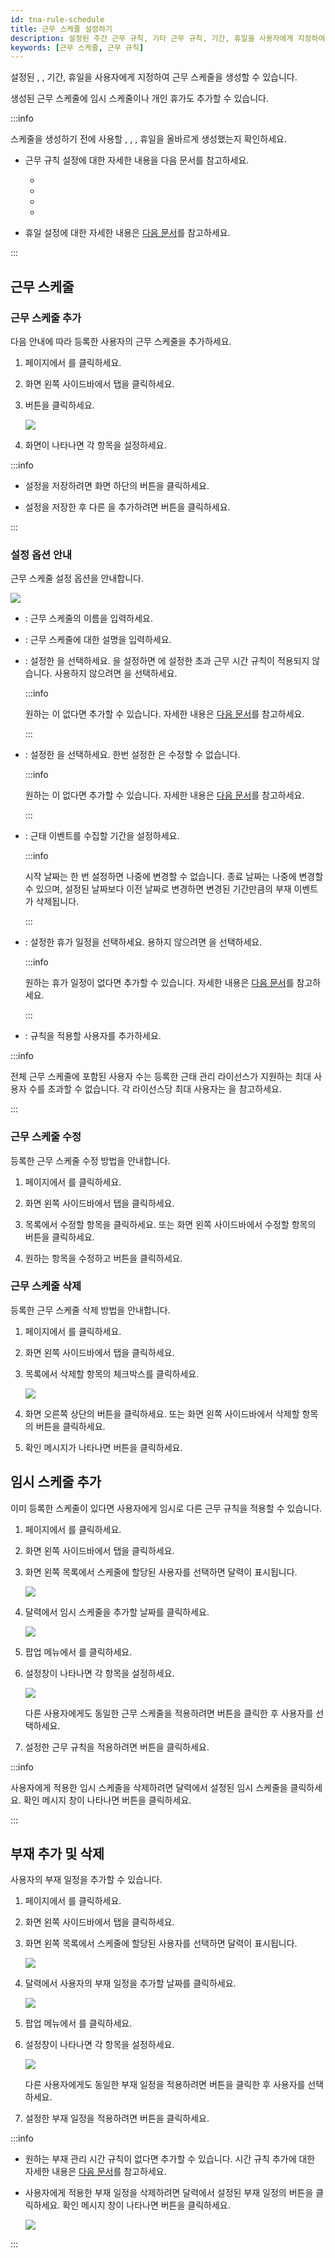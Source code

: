 ```yaml
---
id: tna-rule-schedule
title: 근무 스케줄 설정하기
description: 설정된 주간 근무 규칙, 기타 근무 규칙, 기간, 휴일을 사용자에게 지정하여 근무 스케줄을 생성 방법을 안내합니다.
keywords: [근무 스케줄, 근무 규칙]
---
```


설정된 <Cmd sid='tab.shift' product='2' className='normal' />, <Cmd sid='rule.rule' product='2' className='normal' />, 기간, 휴일을 사용자에게 지정하여 근무 스케줄을 생성할 수 있습니다.

생성된 근무 스케줄에 임시 스케줄이나 개인 휴가도 추가할 수 있습니다.

:::info

스케줄을 생성하기 전에 사용할 <Cmd sid='tab.payCode' product='2' className='normal' />, <Cmd sid='tab.shift' product='2' className='normal' />, <Cmd sid='tab.shift' product='2' className='normal' />, 휴일을 올바르게 생성했는지 확인하세요. 

* 근무 규칙 설정에 대한 자세한 내용을 다음 문서를 참고하세요.

  * <DocLink docId='platform/biostar_x/tna-rule-shift-paycode' />

  * <DocLink docId='platform/biostar_x/tna-rule-shift-day' />

  * <DocLink docId='platform/biostar_x/tna-rule-shift-schedule' />

  * <DocLink docId='platform/biostar_x/tna-rule-shift-overtime' />

* 휴일 설정에 대한 자세한 내용은 [다음 문서](settings-schedule#addHolidaySchedule)를 참고하세요.

:::

## 근무 스케줄

### 근무 스케줄 추가

다음 안내에 따라 등록한 사용자의 근무 스케줄을 추가하세요.

1. <Cmd sid='shell.header.launcher' /> 페이지에서 <Cmd sid='shell.header.tna' />를 클릭하세요.

1. 화면 왼쪽 사이드바에서 <Cmd sid='ta.schedule' product='2' /> 탭을 클릭하세요.

1. <Cmd sid='schedule.addSchedule' product='2' /> 버튼을 클릭하세요.

    <Image src='/img/biostarx-tna-schedule-template.png' />

1. <Cmd sid='schedule.addSchedule' product='2' /> 화면이 나타나면 각 항목을 설정하세요.

:::info

* 설정을 저장하려면 화면 하단의 <Cmd sid='button.apply' product='2' /> 버튼을 클릭하세요.

* 설정을 저장한 후 다른 <Cmd sid='ta.schedule' product='2' />을 추가하려면 <Cmd sid='ta.apply_add_another' product='2' /> 버튼을 클릭하세요.

:::

### 설정 옵션 안내

근무 스케줄 설정 옵션을 안내합니다.

<Image src='/img/biostarx-tna-schedule-template-adding.png' />

* <Cmd sid='form.name' product='2' />: 근무 스케줄의 이름을 입력하세요.

* <Cmd sid='form.description' product='2' />: 근무 스케줄에 대한 설명을 입력하세요.

* <Cmd sid='rule.rule' product='2' />: 설정한 <Cmd sid='rule.rule' product='2' className='normal' />을 선택하세요. <Cmd sid='rule.rule' product='2' className='normal' />을 설정하면 <Cmd sid='tab.shift' product='2' className='normal' />에 설정한 초과 근무 시간 규칙이 적용되지 않습니다. 사용하지 않으려면 <Cmd sid='common.none' product='2' />을 선택하세요.

  :::info

  원하는 <Cmd sid='rule.rule' product='2' className='normal' />이 없다면 추가할 수 있습니다. 자세한 내용은 [다음 문서](tna-rule-shift-overtime)를 참고하세요.

  :::

* <Cmd sid='scheduleTemplate.scheduleTemplate' product='2' />: 설정한 <Cmd sid='scheduleTemplate.scheduleTemplate' product='2' className='normal' />을 선택하세요. 한번 설정한 <Cmd sid='scheduleTemplate.scheduleTemplate' product='2' className='normal' />은 수정할 수 없습니다.

  :::info

  원하는 <Cmd sid='scheduleTemplate.scheduleTemplate' product='2' className='normal' />이 없다면 추가할 수 있습니다. 자세한 내용은 [다음 문서](tna-rule-shift-schedule)를 참고하세요.

  :::

* <Cmd sid='schedule.period' product='2' />: 근태 이벤트를 수집할 기간을 설정하세요.

  :::info

  시작 날짜는 한 번 설정하면 나중에 변경할 수 없습니다. 종료 날짜는 나중에 변경할 수 있으며, 설정된 날짜보다 이전 날짜로 변경하면 변경된 기간만큼의 부재 이벤트가 삭제됩니다.

  :::

* <Cmd sid='schedule.holiday' product='2' />: 설정한 휴가 일정을 선택하세요. 용하지 않으려면 <Cmd sid='common.none' product='2' />을 선택하세요.

  :::info

  원하는 휴가 일정이 없다면 추가할 수 있습니다. 자세한 내용은 [다음 문서](settings-schedule#addHolidaySchedule)를 참고하세요.

  :::

* <Cmd sid='schedule.users' product='2' />: 규칙을 적용할 사용자를 추가하세요.

:::info

전체 근무 스케줄에 포함된 사용자 수는 등록한 근태 관리 라이선스가 지원하는 최대 사용자 수를 초과할 수 없습니다. 각 라이선스당 최대 사용자는 <DocLink docId='platform/biostar_x/licensing' />을 참고하세요.

:::

### 근무 스케줄 수정

등록한 근무 스케줄 수정 방법을 안내합니다.

1. <Cmd sid='shell.header.launcher' /> 페이지에서 <Cmd sid='shell.header.tna' />를 클릭하세요.

1. 화면 왼쪽 사이드바에서 <Cmd sid='tna.scheduleTemplate' product='2' /> 탭을 클릭하세요.

1. <Cmd sid='ta.schedule' product='2' /> 목록에서 수정할 항목을 클릭하세요. 또는 화면 왼쪽 사이드바에서 수정할 항목의 <IcEdit /> 버튼을 클릭하세요.

1. 원하는 항목을 수정하고 <Cmd sid='button.apply' product='2' /> 버튼을 클릭하세요.

### 근무 스케줄 삭제

등록한 근무 스케줄 삭제 방법을 안내합니다.

1. <Cmd sid='shell.header.launcher' /> 페이지에서 <Cmd sid='shell.header.tna' />를 클릭하세요.

1. 화면 왼쪽 사이드바에서 <Cmd sid='tna.scheduleTemplate' product='2' /> 탭을 클릭하세요.

1. <Cmd sid='ta.schedule' product='2' /> 목록에서 삭제할 항목의 체크박스를 클릭하세요.

    <Image src='/img/biostarx-tna-schedule-remove-item.png' />

1. 화면 오른쪽 상단의 <Cmd sid='schedule.deleteSchedule' product='2' /> 버튼을 클릭하세요. 또는 화면 왼쪽 사이드바에서 삭제할 항목의 <IcTrash2 /> 버튼을 클릭하세요.

1. 확인 메시지가 나타나면 <Cmd sid='button.yes' product='2' /> 버튼을 클릭하세요.


## 임시 스케줄 추가

이미 등록한 스케줄이 있다면 사용자에게 임시로 다른 근무 규칙을 적용할 수 있습니다.

1. <Cmd sid='shell.header.launcher' /> 페이지에서 <Cmd sid='shell.header.tna' />를 클릭하세요.

1. 화면 왼쪽 사이드바에서 <Cmd sid='ta.schedule' product='2' /> 탭을 클릭하세요.

1. 화면 왼쪽 목록에서 스케줄에 할당된 사용자를 선택하면 달력이 표시됩니다.

    <Image src='/img/biostarx-tna-schedule-template-add-temp-user.png' />

1. 달력에서 임시 스케줄을 추가할 날짜를 클릭하세요.

    <Image src='/img/biostarx-tna-schedule-template-add-temp-schedule.png' />

1. 팝업 메뉴에서 <Cmd sid='schedule.addTemporarySchedule' product='2' />를 클릭하세요.

1. <Cmd sid='schedule.addTemporarySchedule' product='2' /> 설정창이 나타나면 각 항목을 설정하세요.

    <Image src='/img/biostarx-tna-schedule-template-add-temp-schedule-setting.png' />

    다른 사용자에게도 동일한 근무 스케줄을 적용하려면 <IcSearch /> 버튼을 클릭한 후 사용자를 선택하세요.

1. 설정한 근무 규칙을 적용하려면 <Cmd sid='button.apply' product='2' /> 버튼을 클릭하세요.

:::info

사용자에게 적용한 임시 스케줄을 삭제하려면 달력에서 설정된 임시 스케줄을 클릭하세요. 확인 메시지 창이 나타나면 <Cmd sid='button.yes' product='2' /> 버튼을 클릭하세요.

:::


## 부재 추가 및 삭제

사용자의 부재 일정을 추가할 수 있습니다.

1. <Cmd sid='shell.header.launcher' /> 페이지에서 <Cmd sid='shell.header.tna' />를 클릭하세요.

1. 화면 왼쪽 사이드바에서 <Cmd sid='ta.schedule' product='2' /> 탭을 클릭하세요.

1. 화면 왼쪽 목록에서 스케줄에 할당된 사용자를 선택하면 달력이 표시됩니다.

    <Image src='/img/biostarx-tna-schedule-template-add-temp-user.png' />

1. 달력에서 사용자의 부재 일정을 추가할 날짜를 클릭하세요.

    <Image src='/img/biostarx-tna-schedule-template-add-temp-schedule.png' />

1. 팝업 메뉴에서 <Cmd sid='schedule.addLeave' product='2' />를 클릭하세요.

1. <Cmd sid='leave.editLeave' product='2' /> 설정창이 나타나면 각 항목을 설정하세요.

    <Image src='/img/biostarx-tna-schedule-template-add-leave-setting.png' />

    다른 사용자에게도 동일한 부재 일정을 적용하려면 <IcSearch /> 버튼을 클릭한 후 사용자를 선택하세요.

1. 설정한 부재 일정을 적용하려면 <Cmd sid='button.apply' product='2' /> 버튼을 클릭하세요.

:::info

* 원하는 부재 관리 시간 규칙이 없다면 추가할 수 있습니다. 시간 규칙 추가에 대한 자세한 내용은 [다음 문서](tna-rule-shift-paycode)를 참고하세요.

* 사용자에게 적용한 부재 일정을 삭제하려면 달력에서 설정된 부재 일정의 <IcTrash2 /> 버튼을 클릭하세요. 확인 메시지 창이 나타나면 <Cmd sid='button.yes' product='2' /> 버튼을 클릭하세요.

  <Image src='/img/biostarx-tna-schedule-remove-leave-item.png' alone />

:::